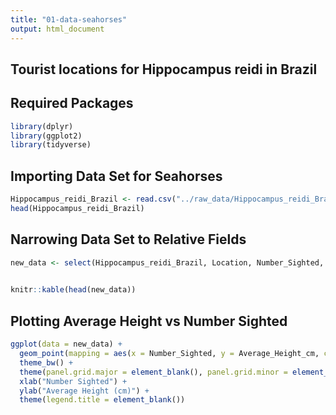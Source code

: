 ```yaml
---
title: "01-data-seahorses"
output: html_document
---
```


## Tourist locations for Hippocampus reidi in Brazil

## Required Packages

```r
library(dplyr)
library(ggplot2)
library(tidyverse)
```

## Importing Data Set for Seahorses

```r
Hippocampus_reidi_Brazil <- read.csv("../raw_data/Hippocampus_reidi_Brazil.csv")
head(Hippocampus_reidi_Brazil)
```

## Narrowing Data Set to Relative Fields

```r
new_data <- select(Hippocampus_reidi_Brazil, Location, Number_Sighted, Average_Height_cm) 
   

knitr::kable(head(new_data))
```

## Plotting Average Height vs Number Sighted

```r
ggplot(data = new_data) + 
  geom_point(mapping = aes(x = Number_Sighted, y = Average_Height_cm, color = Location)) +
  theme_bw() +
  theme(panel.grid.major = element_blank(), panel.grid.minor = element_blank()) +
  xlab("Number Sighted") +
  ylab("Average Height (cm)") +
  theme(legend.title = element_blank()) 
```



